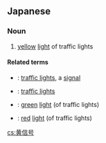==Japanese==
{{ja-kanjitab|き|しん|ごう|yomi=on}}

===Noun===
{{ja-noun|きしんごう}}

# [[yellow]] [[light]] of traffic lights

====Related terms====
* {{ja-r|信号|しんごう}}: [[traffic light]]s, a [[signal]]
* {{ja-r|信号機|しんごうき}}: [[traffic light]]s
* {{ja-r|青信号|あおしんごう}}: [[green]] [[light]] (of traffic lights)
* {{ja-r|赤信号|あかしんごう}}: [[red]] [[light]] (of traffic lights)

[[cs:黄信号]]